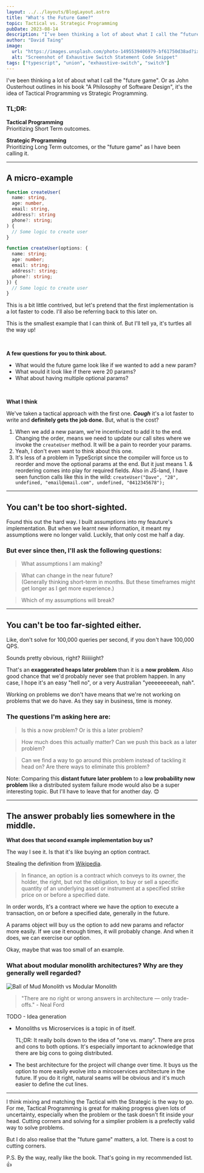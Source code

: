 ```yaml
---
layout: ../../layouts/BlogLayout.astro
title: "What's the Future Game?"
topic: Tactical vs. Strategic Programming
pubDate: 2023-08-14
description: "I’ve been thinking a lot of about what I call the “future game”. Or as John Ousterhout outlines in his book “A Philosophy of Software Design”, it’s the idea of Tactical Programming vs Strategic Programming."
author: "David Taing"
image:
  url: "https://images.unsplash.com/photo-1495539406979-bf61750d38ad?ixlib=rb-4.0.3&ixid=M3wxMjA3fDB8MHxwaG90by1wYWdlfHx8fGVufDB8fHx8fA%3D%3D&auto=format&fit=crop&w=2070&q=80"
  alt: "Screenshot of Exhaustive Switch Statement Code Snippet"
tags: ["typescript", "union", "exhaustive-switch", "switch"]
---
```


I've been thinking a lot of about what I call the "future game". Or as John Ousterhout outlines in his book "A Philosophy of Software Design", it's the idea of Tactical Programming vs Strategic Programming.

### TL;DR:

**Tactical Programming**<br/>
Prioritizing Short Term outcomes.

**Strategic Programming**<br/>
Prioritizing Long Term outcomes, or the "future game" as I have been calling it.

---

## A micro-example

```ts
function createUser(
  name: string,
  age: number,
  email: string,
  address?: string
  phone?: string;
) {
  // Some logic to create user
}

function createUser(options: {
  name: string;
  age: number;
  email: string;
  address?: string;
  phone?: string;
}) {
  // Some logic to create user
}
```

This is a bit little contrived, but let's pretend that the first implementation is a lot faster to code. I'll also be referring back to this later on.

This is the smallest example that I can think of. But I'll tell ya, it's turtles all the way up!


<br />

**A few questions for you to think about.**

- What would the future game look like if we wanted to add a new param?
- What would it look like if there were 20 params?
- What about having multiple optional params?

<br />

**What I think**

We've taken a tactical approach with the first one. **_Cough_** it's a lot faster to write and **definitely gets the job done.** But, what is the cost?

1. When we add a new param, we're incentivized to add it to the end. Changing the order, means we need to update our call sites where we invoke the `createUser` method. It will be a pain to reorder your params.
2. Yeah, I don't even want to think about this one.
3. It's less of a problem in TypeScript since the compiler will force us to reorder and move the optional params at the end. But it just means 1. & reordering comes into play for required fields. Also in JS-land, I have seen function calls like this in the wild: `createUser("Dave", "28", undefined, "email@email.com", undefined, "0412345678");`

---

## You can't be too short-sighted.

Found this out the hard way. I built assumptions into my feauture's implementation. But when we learnt new information, it meant my assumptions were no longer valid. Luckily, that only cost me half a day.

### But ever since then, I'll ask the following questions:

> What assumptions I am making?

> What can change in the near future? <br/>
> (Generally thinking short-term in months. But these timeframes might get longer as I get more experience.)

> Which of my assumptions will break?


---

## You can't be too far-sighted either.

Like, don't solve for 100,000 queries per second, if you don't have 100,000 QPS.

Sounds pretty obvious, right? Riiiiiight?

That's an **exaggerated heaps later problem** than it is a **now problem**. Also good chance that we'd probably never see that problem happen. In any case, I hope it's an easy "hell no", or a very Australian "yeeeeeeeeah, nah".

Working on problems we don't have means that we're not working on problems that we do have. As they say in business, time is money.

### The questions I'm asking here are:

> Is this a now problem? Or is this a later problem?

> How much does this actually matter? Can we push this back as a later problem?

> Can we find a way to go around this problem instead of tackling it head on? Are there ways to eliminate this problem?

Note: Comparing this **distant future later problem** to a **low probability now problem** like a distributed system failure mode would also be a super interesting topic. But I'll have to leave that for another day. 😊

---

## The answer probably lies somewhere in the middle.

**What does that second example implementation buy us?**

The way I see it. Is that it's like buying an option contract.

Stealing the definition from [Wikipedia](https://en.wikipedia.org/wiki/Option_(finance)).
 
> In finance, an option is a contract which conveys to its owner, the holder, the right, but not the obligation, to buy or sell a specific quantity of an underlying asset or instrument at a specified strike price on or before a specified date. 

In order words, it's a contract where we have the option to execute a transaction, on or before a specified date, generally in the future.

A params object will buy us the option to add new params and refactor more easily. If we use it enough times, it will probably change. And when it does, we can exercise our option.

Okay, maybe that was too small of an example.

### What about modular monolith architectures? Why are they generally well regarded?

![Ball of Mud Monolith vs Modular Monolith](/public/posts/monolith-modular-microservices.png)

> "There are no right or wrong answers in architecture — only trade-offs." - Neal Ford

TODO - Idea generation

- Monoliths vs Microservices is a topic in of itself. 

  TL;DR: It really boils down to the idea of "one vs. many". There are pros and cons to both options. It's especially important to acknowledge that there are big cons to going distributed.

- The best architecture for the project will change over time. It buys us the option to more easily evolve into a mircoservices architecture in the future. If you do it right, natural seams will be obvious and it's much easier to define the cut lines.

---

I think mixing and matching the Tactical with the Strategic is the way to go. For me, Tactical Programming is great for making progress given lots of uncertainty, especially when the problem or the task doesn't fit inside your head. Cutting corners and solving for a simplier problem is a prefectly valid way to solve problems.

But I do also realise that the "future game" matters, a lot. There is a cost to cutting corners.

P.S. By the way, really like the book. That's going in my recommended list. 👍
